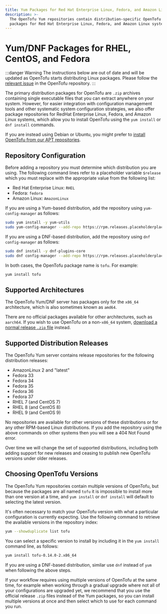```yaml
---
title: Yum Packages for Red Hat Enterprise Linux, Fedora, and Amazon Linux
description: >-
  The OpenTofu Yum repositories contain distribution-specific OpenTofu
  packages for Red Hat Enterprise Linux, Fedora, and Amazon Linux systems.
---
```


# Yum/DNF Packages for RHEL, CentOS, and Fedora

:::danger Warning
The instructions below are out of date and will be updated as OpenTofu starts distributing Linux packages. Please follow the [relevant issue](https://github.com/opentofu/opentofu/issues/567) in the OpenTofu repository.
:::

The primary distribution packages for OpenTofu are `.zip` archives containing
single executable files that you can extract anywhere on your system. However,
for easier integration with configuration management tools and other systematic
system configuration strategies, we also offer package repositories for
RedHat Enterprise Linux, Fedora, and Amazon Linux systems, which allow you to
install OpenTofu using the `yum install` or `dnf install` commands.

If you are instead using Debian or Ubuntu, you
might prefer to [install OpenTofu from our APT repositories](/docs/cli/install/apt).

## Repository Configuration

Before adding a repository you must determine which distribution you are using.
The following command lines refer to a placeholder variable `$release` which
you must replace with the appropriate value from the following list:

* Red Hat Enterprise Linux: `RHEL`
* Fedora: `fedora`
* Amazon Linux: `AmazonLinux`

If you are using a Yum-based distribution, add the repository using
`yum-config-manager` as follows:

```bash
sudo yum install -y yum-utils
sudo yum-config-manager --add-repo https://rpm.releases.placeholderplaceholderplaceholder.com/$release/hashicorp.repo
```

If you are using a DNF-based distribution, add the repository using
`dnf config-manager` as follows:

```bash
sudo dnf install -y dnf-plugins-core
sudo dnf config-manager --add-repo https://rpm.releases.placeholderplaceholderplaceholder.com/$release/hashicorp.repo
```

In both cases, the OpenTofu package name is `tofu`. For example:

```bash
yum install tofu
```

## Supported Architectures

The OpenTofu Yum/DNF server has packages only for the `x86_64`
architecture, which is also sometimes known as `amd64`.

There are no official packages available for other architectures, such as
`aarch64`. If you wish to use OpenTofu on a non-`x86_64` system,
[download a normal release `.zip` file](/docs/downloads) instead.

## Supported Distribution Releases

The OpenTofu Yum server contains release repositories for the
following distribution releases:

* AmazonLinux 2 and "latest"
* Fedora 33
* Fedora 34
* Fedora 35
* Fedora 36
* Fedora 37
* RHEL 7 (and CentOS 7)
* RHEL 8 (and CentOS 8)
* RHEL 9 (and CentOS 9)

No repositories are available for other versions of these distributions or for
any other RPM-based Linux distributions. If you add the repository using
the above commands on other systems then you will see a 404 Not Found error.

Over time we will change the set of supported distributions, including both
adding support for new releases and ceasing to publish new OpenTofu versions
under older releases.

## Choosing OpenTofu Versions

The OpenTofu Yum repositories contain multiple versions of OpenTofu, but
because the packages are all named `tofu` it is impossible to install
more than one version at a time, and `yum install` or `dnf install` will
default to selecting the latest version.

It's often necessary to match your OpenTofu version with what a particular
configuration is currently expecting. Use the following command to
retrieve the available versions in the repository index:

```bash
yum --showduplicate list tofu
```

You can select a specific version to install by including it in the
`yum install` command line, as follows:

```bash
yum install tofu-0.14.0-2.x86_64
```

If you are using a DNF-based distribution, similar use `dnf` instead of `yum`
when following the above steps.

If your workflow requires using multiple versions of OpenTofu at the same
time, for example when working through a gradual upgrade where not all
of your configurations are upgraded yet, we recommend that you use the
official release `.zip` files instead of the Yum packages, so you can install
multiple versions at once and then select which to use for each command you
run.
